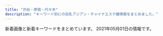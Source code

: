 ```yaml
---
title: "渋谷・原宿・代々木"
description: "キーワード別にの巨乳アジアン・チャイナエステ嬢情報をまとめました。"
---
```


新着画像と新着キーワードをまとめています。
2021年05月01日の情報です。

<DmmAffiliateIns />
<KeywordTable
  shops={
    [
    {
        "img_links": [
            "http://www.kaede-es.club/css/2.jpeg",
            "http://www.kaede-es.club/images/staff/neinei2.jpg",
            "http://www.kaede-es.club/images/nav/nav-job.jpg",
            "http://www.kaede-es.club/images/nav/nav-sys.jpg",
            "http://www.kaede-es.club/images/shop/DSC_0087-221x300.jpg",
            "http://www.kaede-es.club/images/index-tiba_10.jpg",
            "http://www.kaede-es.club/images/index-tiba_02.jpg",
            "http://www.kaede-es.club/images/index-tiba_13.jpg",
            "http://www.kaede-es.club/images/staff/2/hana.jpg",
            "http://www.kaede-es.club/images/index-tiba_04.jpg",
            "http://www.kaede-es.club/psd/off2-1.jpg",
            "http://www.kaede-es.club/images/shop/DSC_0998-199x300.jpg",
            "http://www.kaede-es.club/images/staff/4/sati.jpg",
            "http://www.kaede-es.club/images/t-off-ico.jpg",
            "http://www.kaede-es.club/images/index-tiba_09.jpg",
            "http://www.kaede-es.club/images/nav/nav-staff.jpg",
            "http://www.kaede-es.club/images/staff/mimi.jpg",
            "http://www.kaede-es.club/images/staff/miki.jpg",
            "http://www.kaede-es.club/images/shop/DSC_0086-300x199.jpg",
            "http://www.kaede-es.club/images/staff/4/yuyu2.jpg",
            "http://www.kaede-es.club/images/staff/2/7.jpg",
            "http://www.kaede-es.club/images/staff/2/momo.jpg",
            "http://www.kaede-es.club/images/staff/6.jpg",
            "http://www.kaede-es.club/images/staff/2/riri.jpg",
            "http://www.kaede-es.club/psd/off32.jpg"
        ],
        "keywords": {},
        "url": "http://www.kaede-es.club/",
        "name": "\u6953",
        "station": "JR\u4ee3\u3005\u6728\u99c5"
    },
    {
        "keywords": {
            "87": 13,
            "D": 16,
            "E": 7,
            "C": 60,
            "84": 58,
            "86": 14
        },
        "station": "JR\u6e0b\u8c37\u99c5\u30cf\u30c1\u516c\u53e3",
        "name": "\u9ec4\u91d1\u6d77\u5cb8",
        "img_links": [
            "http://www.ogon.work/staff/hana1.jpg",
            "http://www.ogon.work/staff/ai2.jpg",
            "http://www.ogon.work/img/icon/new.jpg",
            "http://www.ogon.work/staff/aya2.jpg",
            "http://www.ogon.work/staff/momo1.jpg",
            "http://www.ogon.work/staff/aya1.jpg",
            "http://www.ogon.work/staff/yuki1.jpg",
            "http://www.ogon.work/staff/ayumi3.jpg",
            "http://www.ogon.work/staff/yuki2.jpg",
            "http://www.ogon.work/staff/ayumi1.jpg",
            "http://www.ogon.work/img/bana02.jpg",
            "http://www.ogon.work/img/s/s_qa.png",
            "http://www.ogon.work/staff/ai3.jpg",
            "http://www.ogon.work/img/interior.jpg",
            "http://www.ogon.work/staff/ayumi2.jpg",
            "http://www.ogon.work/img/contentsbottom.png",
            "http://www.ogon.work/staff/aya3.jpg",
            "http://www.ogon.work/img/bana03.jpg",
            "http://www.ogon.work/staff/ai1.jpg"
        ],
        "url": "http://www.ogon.work/"
    },
    {
        "station": "JR\u6e0b\u8c37\u99c5\u897f\u53e3",
        "name": "\u6ce1\u6ce1\u30d5\u30a7\u30a2\u30ea\u30fc",
        "url": "http://awaawa-fairy.work/",
        "img_links": [
            "http://awaawa-fairy.work/sp/img/p-26.png",
            "http://awaawa-fairy.work/sp/img/sta18.png",
            "http://awaawa-fairy.work/img/st27.png",
            "http://awaawa-fairy.work/img/st4.png",
            "http://awaawa-fairy.work/img/nos.png",
            "http://awaawa-fairy.work/sp/img/sta27.png",
            "http://awaawa-fairy.work/sp/img/sta28.png",
            "http://awaawa-fairy.work/img/bottom.png",
            "http://awaawa-fairy.work/sp/img/tel.jpg",
            "http://awaawa-fairy.work/img/sta29.png",
            "http://awaawa-fairy.work/sp/img/t-r.jpg",
            "http://awaawa-fairy.work/img/st18.png",
            "http://awaawa-fairy.work/img/st22.png",
            "http://awaawa-fairy.work/img/sta27.png",
            "http://awaawa-fairy.work/sp/img/t-a.jpg",
            "http://awaawa-fairy.work/img/st15.png",
            "http://awaawa-fairy.work/sp/img/add.jpg",
            "http://awaawa-fairy.work/img/st018.png",
            "http://awaawa-fairy.work/img/st29.png",
            "http://awaawa-fairy.work/sp/img/p-29.png",
            "http://awaawa-fairy.work/img/st26.png",
            "http://awaawa-fairy.work/sp/img/sta22.png",
            "http://awaawa-fairy.work/sp/img/line.jpg",
            "http://awaawa-fairy.work/sp/img/sta26.png",
            "http://awaawa-fairy.work/sp/img/tit.jpg",
            "http://awaawa-fairy.work/img/st17.png",
            "http://awaawa-fairy.work/sp/img/mv.jpg",
            "http://awaawa-fairy.work/sp/img/t-o.jpg",
            "http://awaawa-fairy.work/img/st017.png",
            "http://awaawa-fairy.work/img/head.png",
            "http://awaawa-fairy.work/sp/img/pic.jpg",
            "http://awaawa-fairy.work/img/st28.png",
            "http://awaawa-fairy.work/img/mo.png",
            "http://awaawa-fairy.work/img/sta26.png",
            "http://awaawa-fairy.work/img/sta28.png",
            "http://awaawa-fairy.work/sp/img/t-t.jpg",
            "http://awaawa-fairy.work/sp/img/sta15.png",
            "http://awaawa-fairy.work/sp/img/p-27.png",
            "http://awaawa-fairy.work/sp/img/pc.jpg",
            "http://awaawa-fairy.work/img/sta18.png",
            "http://awaawa-fairy.work/img/sta22.png",
            "http://awaawa-fairy.work/sp/img/p-15.png",
            "http://awaawa-fairy.work/sp/img/time.jpg",
            "http://awaawa-fairy.work/sp/img/botton.jpg",
            "http://awaawa-fairy.work/sp/img/info.jpg",
            "http://awaawa-fairy.work/img/sta17.png",
            "http://awaawa-fairy.work/sp/img/sta17.png",
            "http://awaawa-fairy.work/sp/img/sta29.png",
            "http://awaawa-fairy.work/sp/img/sys.jpg",
            "http://awaawa-fairy.work/img/sta15.png",
            "http://awaawa-fairy.work/sp/img/t-s.jpg"
        ],
        "keywords": {
            "85": 4,
            "F": 1,
            "C": 17,
            "E": 2,
            "87": 5,
            "88": 5,
            "D": 4,
            "86": 3
        }
    },
    {
        "keywords": {
            "87": 1,
            "85": 3,
            "D": 3,
            "86": 2,
            "C": 3
        },
        "img_links": [
            "http://www.sarara-es.xyz/images/pick.png",
            "http://www.sarara-es.xyz/images/s_staff.png",
            "http://www.sarara-es.xyz/files/003.jpg",
            "http://www.sarara-es.xyz/images/shop/shop01.jpg",
            "http://www.sarara-es.xyz/images/shop/shop03.jpg",
            "http://www.sarara-es.xyz/images/top.png",
            "http://www.sarara-es.xyz/images/news.png",
            "http://www.sarara-es.xyz/images/shop/shop02.jpg",
            "http://www.sarara-es.xyz/files/002.jpg",
            "http://www.sarara-es.xyz/images/bj2.jpg",
            "http://www.sarara-es.xyz/images/end.png",
            "http://www.sarara-es.xyz/images/shop/shop04.jpg",
            "http://www.sarara-es.xyz/images/face.png",
            "http://www.sarara-es.xyz/images/r5.jpg",
            "http://www.sarara-es.xyz/files/005.jpg",
            "http://www.sarara-es.xyz/images/r1.jpg",
            "http://www.sarara-es.xyz/images/r2.jpg",
            "http://www.sarara-es.xyz/files/006.jpg",
            "http://www.sarara-es.xyz/images/r4.jpg",
            "http://www.sarara-es.xyz/files/001.jpg",
            "http://www.sarara-es.xyz/images/s_link.png",
            "http://www.sarara-es.xyz/files/004.jpg"
        ],
        "station": "JR\u6e0b\u8c37\u99c5\u30cf\u30c1\u516c\u53e3",
        "name": "Honey",
        "url": "http://www.sarara-es.xyz"
    },
    {
        "keywords": {
            "87": 8,
            "C": 19,
            "85": 4,
            "D": 24,
            "86": 12,
            "83": 4
        },
        "station": "JR\u6e0b\u8c37\u99c5\u6771\u53e3",
        "img_links": [
            "http://kokoronosato.tyo.cm/photos/sites/15/2020/08/2020082203135850.jpg",
            "http://kokoronosato.tyo.cm/link/e0016.jpg",
            "http://kokoronosato.tyo.cm/photos/sites/15/2020/08/2020082203150030.jpg",
            "http://kokoronosato.tyo.cm/images/themes/pink/s_staff.png",
            "http://kokoronosato.tyo.cm/images/themes/pink/s_newface.png",
            "http://kokoronosato.tyo.cm/images/room3.jpg",
            "http://kokoronosato.tyo.cm/photos/sites/15/2020/08/2020082205443766.jpg",
            "http://kokoronosato.tyo.cm/images/themes/pink/mobile.jpg",
            "http://kokoronosato.tyo.cm/images/themes/pink/s_ranking.png",
            "http://kokoronosato.tyo.cm/images/room1.jpg",
            "http://kokoronosato.tyo.cm/images/themes/pink/s_link.png",
            "http://kokoronosato.tyo.cm/photos/sites/15/2019/07/2019072809445954.jpg",
            "http://kokoronosato.tyo.cm/images/themes/pink/no2.png",
            "http://kokoronosato.tyo.cm/images/themes/pink/no1.png",
            "http://kokoronosato.tyo.cm/images/themes/pink/s_pickup.png",
            "http://kokoronosato.tyo.cm/images/themes/pink/s_news.png",
            "http://kokoronosato.tyo.cm/link/esthelove88-31.jpg",
            "http://kokoronosato.tyo.cm/link/walker88.jpg",
            "http://kokoronosato.tyo.cm/photos/sites/15/2020/08/2020082205444661.jpg",
            "http://kokoronosato.tyo.cm/photos/sites/15/2019/07/2019072809450776.jpg",
            "http://kokoronosato.tyo.cm/link/88x31b.jpg",
            "http://menlog.net/link/menlog8831.jpg",
            "http://kokoronosato.tyo.cm/images/themes/pink/r3.jpg",
            "http://kokoronosato.tyo.cm/images/room2.jpg",
            "http://kokoronosato.tyo.cm/link/8831.jpg",
            "http://kokoronosato.tyo.cm/link/massage-de_88_31.jpg",
            "http://kokoronosato.tyo.cm/photos/sites/15/2019/07/2019072809470568.jpg",
            "http://kokoronosato.tyo.cm/images/room4.jpg",
            "http://kokoronosato.tyo.cm/images/themes/pink/line.png",
            "http://kokoronosato.tyo.cm/photos/sites/15/2019/07/2019072809465934.jpg",
            "http://kokoronosato.tyo.cm/photos/sites/15/2020/08/2020082205444313.jpg"
        ],
        "url": "http://kokoronosato.tyo.cm/",
        "name": "\u68ee\u306e\u9999"
    },
    {
        "name": "\u30b9\u30ef\u30f3",
        "img_links": [
            "http://www.e-god.work/images/1.jpg",
            "http://www.e-god.work/images/line.png",
            "http://www.e-god.work/images/ais.jpg",
            "http://www.e-god.work/images/info.jpg",
            "http://www.e-god.work/images/staff_t.jpg",
            "http://www.e-god.work/img/zb.jpg",
            "http://www.e-god.work/images/interior_t.jpg",
            "http://www.e-god.work/img/eri1.jpg",
            "http://www.e-god.work/images/sys2.jpg",
            "http://www.e-god.work/images/tel.jpg",
            "http://www.e-god.work/images/head.jpg",
            "http://www.e-god.work/images/mobile.jpg",
            "http://www.e-god.work/img/yuki1.jpg",
            "http://www.e-god.work/images/news.jpg",
            "http://www.e-god.work/images/2.jpg",
            "http://www.e-god.work/img/koko1.jpg",
            "http://www.e-god.work/images/int1.jpg",
            "http://www.e-god.work/images/sys1.jpg",
            "http://www.e-god.work/images/4.jpg",
            "http://www.e-god.work/img/koko2.jpg",
            "http://www.e-god.work/images/int2.jpg"
        ],
        "url": "http://www.e-god.work/",
        "station": "JR\u6e0b\u8c37\u99c5\u30cf\u30c1\u516c\u53e3",
        "keywords": {}
    },
    {
        "station": "JR\u6e0b\u8c37\u99c5\u5bae\u76ca\u5742\u53e3",
        "keywords": {
            "87": 6,
            "C": 2,
            "D": 8,
            "E": 4,
            "86": 6,
            "88": 2
        },
        "name": "Angel",
        "img_links": [
            "http://angel.est.cm/img/r1.jpg",
            "http://angel.est.cm/img/r4.jpg",
            "http://angel.est.cm/img/footer.png",
            "http://angel.est.cm/img/r3.jpg",
            "http://angel.est.cm/photos/sites/23/2019/05/2019051010094748.jpg",
            "http://angel.est.cm/photos/sites/23/2019/05/2019051010094797.jpg",
            "http://angel.est.cm/photos/sites/23/2018/10/2018100318475591.jpg",
            "http://angel.est.cm/photos/sites/23/2016/08/staff2.jpg",
            "http://angel.est.cm/photos/sites/23/2019/05/2019051010094759.jpg",
            "http://angel.est.cm/photos/sites/23/2019/05/2019051010094757.jpg",
            "http://angel.est.cm/photos/sites/23/2019/11/2019110102361631.jpg",
            "http://angel.est.cm/img/r2.jpg",
            "http://angel.est.cm/img/top.png"
        ],
        "url": "http://angel.est.cm/"
    },
    {
        "name": "\u30a2\u30a4\u30b7\u30f3",
        "url": "http://www.aixin.co.jp/",
        "station": "JR\u6e0b\u8c37\u99c5",
        "keywords": {},
        "img_links": [
            "http://www.aixin.co.jp/images/staff/mika2/1.png",
            "http://www.aixin.co.jp/images/staff/ruru2/ruru2.jpg",
            "http://www.aixin.co.jp/images/staff/ran/ran.png",
            "http://www.aixin.co.jp/images/staff/sara/1.jpg",
            "http://www.aixin.co.jp/images/staff/ayaka/ayaka.jpg",
            "http://www.aixin.co.jp/images/staff/mirai/mirai.png",
            "http://www.aixin.co.jp/images/price/long.jpg",
            "http://www.aixin.co.jp/images/staff/mika2/2.png",
            "http://www.aixin.co.jp/images/staff/ruri2/ruri2.png",
            "http://www.aixin.co.jp/images/top_pic/top2.jpg",
            "http://www.aixin.co.jp/images/staff/yuzu/yuzu.jpg",
            "http://www.aixin.co.jp/images/staff/chiemi/chiemi.jpg",
            "http://www.aixin.co.jp/images/costume/7.png",
            "http://www.aixin.co.jp/images/staff/sara/sara.jpg",
            "http://www.aixin.co.jp/images/staff/miya/miya.jpg",
            "http://www.aixin.co.jp/images/staff/miki/miki.jpg",
            "http://www.aixin.co.jp/images/costume/6.png",
            "http://www.aixin.co.jp/images/staff/koko/koko.png",
            "http://www.aixin.co.jp/images/map/google.png",
            "http://www.aixin.co.jp/images/staff/miya/1.jpg",
            "http://www.aixin.co.jp/images/price/aroma.jpg",
            "http://www.aixin.co.jp/images/staff/yuzu/2.jpg",
            "http://www.aixin.co.jp/images/staff/mika2/mika2.png",
            "http://www.aixin.co.jp/images/staff/ruru2/2.jpg",
            "http://www.aixin.co.jp/images/staff/aki/aki.png",
            "http://www.aixin.co.jp/images/staff/mimi2/mimi2.png",
            "http://www.aixin.co.jp/images/staff/eri/eri.png",
            "http://www.aixin.co.jp/images/price/hirou.jpg",
            "http://www.aixin.co.jp/images/staff/miharu/miharu.png",
            "http://www.aixin.co.jp/images/costume/1.png",
            "http://www.aixin.co.jp/images/wanted/wanted.png",
            "http://www.aixin.co.jp/images/staff/miki/2.jpg",
            "http://www.aixin.co.jp/images/costume/2.png",
            "http://www.aixin.co.jp/images/staff/ayaka/1.jpg",
            "http://www.aixin.co.jp/images/top/top.jpg",
            "http://www.aixin.co.jp/images/staff/yui2/yui2.png",
            "http://www.aixin.co.jp/images/price/tokusen.jpg",
            "http://www.aixin.co.jp/images/staff/akane/akane.png",
            "http://www.aixin.co.jp/images/staff/rara/rara.png",
            "http://www.aixin.co.jp/images/staff/haruka2/haruka2.png",
            "http://www.aixin.co.jp/images/costume/3.png",
            "http://www.aixin.co.jp/images/costume/4.png"
        ]
    }
]
}
/>
<DmmAffiliateScript />
